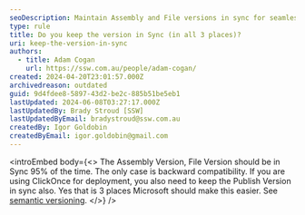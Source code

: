 ```yaml
---
seoDescription: Maintain Assembly and File versions in sync for seamless compatibility, ensuring smooth software updates and deployments.
type: rule
title: Do you keep the version in Sync (in all 3 places)?
uri: keep-the-version-in-sync
authors:
  - title: Adam Cogan
    url: https://ssw.com.au/people/adam-cogan/
created: 2024-04-20T23:01:57.000Z
archivedreason: outdated
guid: 9d4fdee8-5897-43d2-be2c-885b51be5eb1
lastUpdated: 2024-06-08T03:27:17.000Z
lastUpdatedBy: Brady Stroud [SSW]
lastUpdatedByEmail: bradystroud@ssw.com.au
createdBy: Igor Goldobin
createdByEmail: igor.goldobin@gmail.com
---
```


<introEmbed
  body={<>
The Assembly Version, File Version should be in Sync 95% of the time. The only case is backward compatibility. If you are using ClickOnce for deployment, you also need to keep the Publish Version in sync also. Yes that is 3 places Microsoft should make this easier. See [semantic versioning](/semantic-versioning).
  </>}
/>
